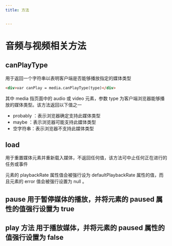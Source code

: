 ```yaml
---
title: 方法


---
```


# 音频与视频相关方法

## canPlayType

用于返回一个字符串以表明客户端是否能够播放指定的媒体类型

```html
<div>var canPlay = media.canPlayType(type)</div>
```

其中 media 指页面中的 audio 或 video 元素，参数 type 为客户端浏览器能够播放的媒体类型。该方法返回以下值之一

- probably ：表示浏览器确定支持此媒体类型
- maybe ：表示浏览器可能支持此媒体类型
- 空字符串：表示浏览器不支持此媒体类型

## load

用于重置媒体元素并重新载入媒体，不返回任何值，该方法可中止任何正在进行的任务或事件

元素的 playbackRate 属性值会被强行设为 defaultPlaybackRate 属性的值，而且元素的 error 值会被强行设置为 null 。

## pause 用于暂停媒体的播放，并将元素的 paused 属性的值强行设置为 true

## play 方法 用于播放媒体，并将元素的 paused 属性的值强行设置为 false

            
